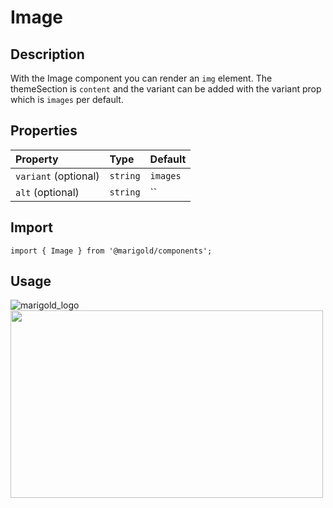 
<Meta title="Components/Content/Image" />

# Image

## Description

With the Image component you can render an `img` element.
The themeSection is `content` and the variant can be added with the variant prop which is `images` per default.

## Properties

| Property             | Type     | Default  |
| :------------------- | :------- | :------- |
| `variant` (optional) | `string` | `images` |
| `alt` (optional)     | `string` | ``       |

## Import

```tsx
import { Image } from '@marigold/components';
```

## Usage

<Preview>
  <Story name="firstImage">
    <Image src={image1} alt="marigold_logo" />
  </Story>
</Preview>

<Preview>
  <Story name="secondImage">
    <Image src={image2} width="500" height="300" />
  </Story>
</Preview>
